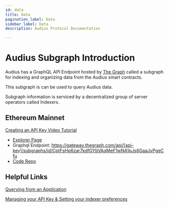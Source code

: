 ---
id: data
title: Data
pagination_label: Data
sidebar_label: Data
description: Audius Protocol Documentation

---

# Audius Subgraph Introduction

Audius has a GraphQL API Endpoint hosted by [The Graph](https://thegraph.com/docs/about/introduction#what-the-graph-is) called a subgraph for indexing and organizing data from the Audius smart contracts.

This subgraph is can be used to query Audius data.

Subgraph information is serviced by a decentralized group of server operators called Indexers.

## Ethereum Mainnet

[Creating an API Key Video Tutorial](https://www.youtube.com/watch?v=UrfIpm-Vlgs)

- [Explorer Page](https://thegraph.com/explorer/subgraph?id=CptFsHp6zar7kdfGYbVAqMeF1wNA1pJs6GaaJvPgeCfu&view=Overview)
- Graphql Endpoint: https://gateway.thegraph.com/api/[api-key]/subgraphs/id/CptFsHp6zar7kdfGYbVAqMeF1wNA1pJs6GaaJvPgeCfu
- [Code Repo](https://github.com/AudiusProject/audius-subgraph)

## Helpful Links

[Querying from an Application](https://thegraph.com/docs/en/developer/querying-from-your-app/) 

[Managing your API Key & Setting your indexer preferences](https://thegraph.com/docs/en/studio/managing-api-keys/ )
